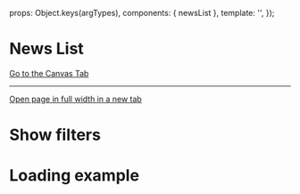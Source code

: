 
<Meta of={NewsListStories} />

  props: Object.keys(argTypes),
  components: { newsList },
  template: '<newsList :noResults="noResults" :isLoading="isLoading" :filtersAreOpen="filtersAreOpen" :displayType="displayType" />',
});

# News List

<a href="?path=/story/pages-news-list--with-results">Go to the Canvas Tab</a>

***

<a href="?id=pages-news-list--with-results&args=&viewMode=story" target="_blank">Open page in full width in a new tab</a>

<Canvas>
  <Story of={NewsListStories.WithResults} />
</Canvas>

# Show filters

<Canvas>
  <Story of={NewsListStories.WithoutResults} />
</Canvas>

# Loading example

<Canvas>
  <Story of={NewsListStories.WhenLoading} />
</Canvas>
